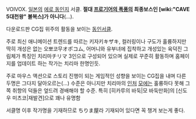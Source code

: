 VOlVOX. [[일본]]의 [[에로 동인지]] 서클. '''절대 [[프로기어의 폭풍]]의 최종보스인 [wiki:"CAVE 5대천왕" 볼복스]가 아니다'''(...).

다운로드판 CG집 위주의 활동을 보이는 [[동인서클]]. 

주로 최신 애니메이션 트렌드를 따르는 키자키キザキ, 컬러링이나 구도가 훌륭하지만 딱히 개성은 없는 오뽀코무オポコム, 어머니와 유부녀에 집착하고 개성있는 육덕진 그림체가 특징인 치리마チリマ 3인으로 구성되어 있으며 실제로 꾸준히 활동하며 홈페이지를 업데이트 하는 작가는 치리마 한명인듯.

주로 마우스 액션으로 스토리 진행이 되는 게임적인 성향을 보이는 CG집을 내며 다른 두명은 그다지 달아오르는(...) 수준은 아니지만 치리마의 [[인처]] [[모에]]는 훌륭하다 못해 그쪽 취향의 덕들은 엎드려 경배해야 할 수준. 특히 [히카루의 바둑|모 바둑만화]의 [신도우 미츠코|재발견]으로 꽤나 유명함

서클명 이후 작가명을 기재하므로 ちりま屋라 기재되어 있다면 꼭 챙겨 보는게 좋다.

